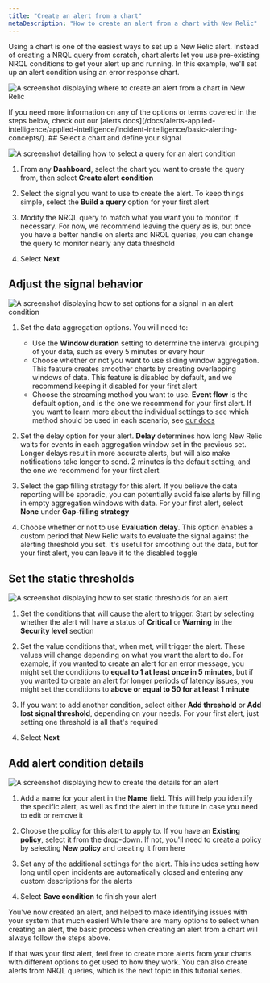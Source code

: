 ```yaml
---
title: "Create an alert from a chart"
metaDescription: "How to create an alert from a chart with New Relic"
---
```







Using a chart is one of the easiest ways to set up a New Relic alert. Instead of creating a NRQL query from scratch, chart alerts let you use pre-existing NRQL conditions to get your alert up and running. In this example, we'll set up an alert condition using an error response chart.

<img
    title="Create chart alert"
    alt="A screenshot displaying where to create an alert from a chart in New Relic"
    src={alertsCreate}
/>

<Callout variant="tip">
If you need more information on any of the options or terms covered in the steps below, check out our [alerts docs](/docs/alerts-applied-intelligence/applied-intelligence/incident-intelligence/basic-alerting-concepts/).
    </Callout>

<Steps>
    <Step>
## Select a chart and define your signal

<img
    title="Defining a signal"
    alt="A screenshot detailing how to select a query for an alert condition"
    src={alertsSignal}
/>

1. From any **Dashboard**, select the chart you want to create the query from, then select **Create alert condition**

2. Select the signal you want to use to create the alert. To keep things simple, select the **Build a query** option for your first alert

3. Modify the NRQL query to match what you want you to monitor, if necessary. For now, we recommend leaving the query as is, but once you have a better handle on alerts and NRQL queries, you can change the query to monitor nearly any data threshold

4. Select **Next**
    </Step>
    <Step>
## Adjust the signal behavior

<img
    title="Tuning your signal"
    alt="A screenshot displaying how to set options for a signal in an alert condition"
    src={alertsTune}
/>

1. Set the data aggregation options. You will need to:
    * Use the **Window duration** setting to determine the interval grouping of your data, such as every 5 minutes or every hour
    * Choose whether or not you want to use sliding window aggregation. This feature creates smoother charts by creating overlapping windows of data. This feature is disabled by default, and we recommend keeping it disabled for your first alert
    * Choose the streaming method you want to use. **Event flow** is the default option, and is the one we recommend for your first alert. If you want to learn more about the individual settings to see which method should be used in each scenario, see [our docs](/docs/alerts-applied-intelligence/new-relic-alerts/advanced-alerts/understand-technical-concepts/streaming-alerts-key-terms-concepts/#aggregation-methods)

2. Set the delay option for your alert. **Delay** determines how long New Relic waits for events in each aggregation window set in the previous set. Longer delays result in more accurate alerts, but will also make notifications take longer to send. 2 minutes is the default setting, and the one we recommend for your first alert

3. Select the gap filling strategy for this alert. If you believe the data reporting will be sporadic, you can potentially avoid false alerts by filling in empty aggregation windows with data. For your first alert, select **None** under **Gap-filling strategy**

4. Choose whether or not to use **Evaluation delay**. This option enables a custom period that New Relic waits to evaluate the signal against the alerting threshold you set. It's useful for smoothing out the data, but for your first alert, you can leave it to the disabled toggle
    </Step>
    <Step>
## Set the static thresholds

<img
    title="Set static thresholds"
    alt="A screenshot displaying how to set static thresholds for an alert"
    src={alertsThresholds}
/>

1. Set the conditions that will cause the alert to trigger. Start by selecting whether the alert will have a status of **Critical** or **Warning** in the **Security level** section

2. Set the value conditions that, when met, will trigger the alert. These values will change depending on what you want the alert to do. For example, if you wanted to create an alert for an error message, you might set the conditions to **equal to 1 at least once in 5 minutes**, but if you wanted to create an alert for longer periods of latency issues, you might set the conditions to **above or equal to 50 for at least 1 minute**

3. If you want to add another condition, select either **Add threshold** or **Add lost signal threshold**, depending on your needs. For your first alert, just setting one threshold is all that's required

4. Select **Next**
    </Step>
    <Step>
## Add alert condition details

<img
    title="Alert condition details"
    alt="A screenshot displaying how to create the details for an alert"
    src={alertsDetails}
/>

1. Add a name for your alert in the **Name** field. This will help you identify the specific alert, as well as find the alert in the future in case you need to edit or remove it

2. Choose the policy for this alert to apply to. If you have an **Existing policy**, select it from the drop-down. If not, you'll need to [create a policy](/docs/alerts-applied-intelligence/new-relic-alerts/alert-policies/create-edit-or-find-alert-policy/#alert-policy-name) by selecting **New policy** and creating it from here

3. Set any of the additional settings for the alert. This includes setting how long until open incidents are automatically closed and entering any custom descriptions for the alerts

4. Select **Save condition** to finish your alert
    </Step>
</Steps>

You've now created an alert, and helped to make identifying issues with your system that much easier! While there are many options to select when creating an alert, the basic process when creating an alert from a chart will always follow the steps above. 

If that was your first alert, feel free to create more alerts from your charts with different options to get used to how they work. You can also create alerts from NRQL queries, which is the next topic in this tutorial series.


